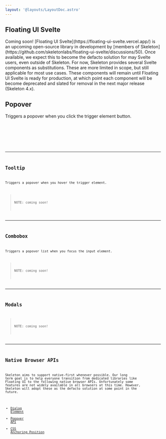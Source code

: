 ```yaml
---
layout: '@layouts/LayoutDoc.astro'
---
```




## Floating UI Svelte

<div class="card preset-outlined-warning-500 p-8 space-y-8">
	<p class="type-scale-5">Coming soon! [Floating UI Svelte](https://floating-ui-svelte.vercel.app/) is an upcoming open-source library in development by [members of Skeleton](https://github.com/skeletonlabs/floating-ui-svelte/discussions/50). Once available, we expect this to become the defacto solution for may Svelte users, even outside of Skeleton. For now, Skeleton provides several Svelte components as substitutions. These are more limited in scope, but still applicable for most use cases. These components will remain until Floating UI Svelte is ready for production, at which point each component will be become deprecated and slated for removal in the next major release (Skeleton 4.x).</p>
</div>

## Popover

Triggers a popover when you click the trigger element button.

<Preview client:load>
	<Fragment slot="preview">
		<ExamplePopover client:load />
	</Fragment>
	<Fragment slot="code">
		<div class="space-y-4">
			<Code code={ExamplePopoverRaw} lang="svelte" />
			<Code code={PostioningOptions} lang="ts" />
		</div>
	</Fragment>
</Preview>


---

## Tooltip

Triggers a popover when you hover the trigger element.

> NOTE: coming soon!

---

## Combobox

Triggers a popover list when you focus the input element.

> NOTE: coming soon!

---

## Modals

> NOTE: coming soon!

---

## Native Browser APIs

Skeleton aims to support native-first whenever possible. Our long term goal is to help everyone transition from dedicated libraries like Floating UI to the following native browser APIs. Unfortunately some features are not widely available in all browsers at this time. However, Skeleton will adopt these as the defacto solution at some point in the future.

* [Dialog Element](https://developer.mozilla.org/en-US/docs/Web/HTML/Element/dialog)
* [Popover API](https://developer.mozilla.org/en-US/docs/Web/API/Popover_API)
* [CSS Anchoring Position](https://developer.mozilla.org/en-US/docs/Web/CSS/CSS_anchor_positioning)

